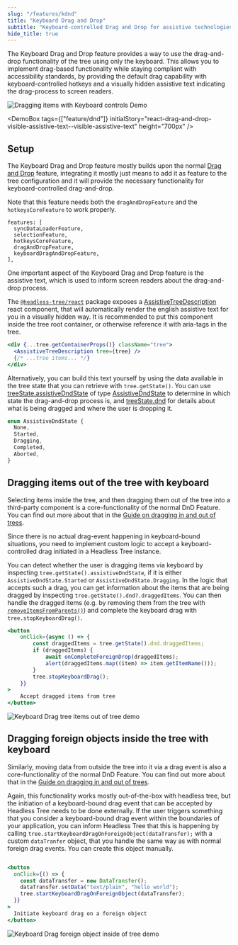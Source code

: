 ```yaml
---
slug: "/features/kdnd"
title: "Keyboard Drag and Drop"
subtitle: "Keyboard-controlled Drag and Drop for assistive technologies"
hide_title: true
---
```



<FeaturePageHeader
    title="Keyboard Drag and Drop"
    subtitle="Keyboard-controlled Drag and Drop for assistive technologies"
    feature="keyboard-drag-and-drop"
/>

The Keyboard Drag and Drop feature provides a way to use the drag-and-drop functionality of the tree using only the keyboard.
This allows you to implement drag-based functionality while staying compliant with accessibility standards, by providing
the default drag capability with keyboard-controlled hotkeys and a visually hidden assistive text indicating the drag-process
to screen readers.

![Dragging items with Keyboard controls Demo](../../static/img/ht-kdnd-navigation.gif)

<DemoBox tags={["feature/dnd"]} initialStory="react-drag-and-drop-visible-assistive-text--visible-assistive-text" height="700px" />

## Setup

The Keyboard Drag and Drop feature mostly builds upon the normal [Drag and Drop](/features/dnd) feature, integrating
it mostly just means to add it as feature to the tree configuration and it will provide the necessary functionality
for keyboard-controlled drag-and-drop.

Note that this feature needs both the `dragAndDropFeature` and the `hotkeysCoreFeature` to work properly.

```
features: [
  syncDataLoaderFeature,
  selectionFeature,
  hotkeysCoreFeature,
  dragAndDropFeature,
  keyboardDragAndDropFeature,
],
```

One important aspect of the Keyboard Drag and Drop feature is the assistive text, which is used to inform screen readers
about the drag-and-drop process.

The [`@headless-tree/react`](/api/react) package exposes a [AssistiveTreeDescription](/api/react/function/AssistiveTreeDescription)
react component, that will automatically render the english assistive text for you in a visually hidden way. It
is recommended to put this component inside the tree root container, or otherwise reference it with aria-tags
in the tree.

```jsx
<div {...tree.getContainerProps()} className="tree">
  <AssistiveTreeDescription tree={tree} />
  {/* ...tree items... */}
</div>
````

Alternatively, you can build this text yourself by using the data available in the tree state that you can retrieve
with `tree.getState()`. You can use [treeState.assistiveDndState](/api/core/interface/TreeState#assistiveDndState)
of type [AssistiveDndState](/api/core/enum/AssistiveDndState) to determine in which state the drag-and-drop process is,
and [treeState.dnd](/api/core/interface/TreeState#dnd) for details about what is being dragged and where the user
is dropping it.

```ts
enum AssistiveDndState {
  None,
  Started,
  Dragging,
  Completed,
  Aborted,
}
```

## Dragging items out of the tree with keyboard

Selecting items inside the tree, and then dragging them out of the tree into a third-party component
is a core-functionality of the normal DnD Feature. You can find out more about that in the
[Guide on dragging in and out of trees](/dnd/foreign-dnd#dragging-tree-items-out-of-tree).

Since there is no actual drag-event happening in keyboard-bound situations, you need to implement
custom logic to accept a keyboard-controlled drag initiated in a Headless Tree instance.

You can detect whether the user is dragging items via keyboard by inspecting `tree.getState().assistiveDndState`,
if it is either `AssistiveDndState.Started` or `AssistiveDndState.Dragging`. In the logic that accepts such
a drag, you can get information about the items that are being dragged by inspecting `tree.getState().dnd?.draggedItems`.
You can then handle the dragged items (e.g. by removing them from the tree with [`removeItemsFromParents()`](/api/core/function/removeItemsFromParents))
and complete the keyboard drag with `tree.stopKeyboardDrag()`.

```jsx
<button
    onClick={async () => {
        const draggedItems = tree.getState().dnd.draggedItems;
        if (draggedItems) {
            await onCompleteForeignDrop(draggedItems);
            alert(draggedItems.map((item) => item.getItemName()));
        }
        tree.stopKeyboardDrag();
    }}
>
    Accept dragged items from tree
</button>
```

![Keyboard Drag tree items out of tree demo](../../static/img/ht-kdnd-foreign-out.gif)

## Dragging foreign objects inside the tree with keyboard

Similarly, moving data from outside the tree into it via a drag event
is also a core-functionality of the normal DnD Feature. You can find out more about that in the
[Guide on dragging in and out of trees](/dnd/foreign-dnd#dragging-foreign-objects-inside-of-tree).

Again, this functionality works mostly out-of-the-box with headless tree, but the initiation of a keyboard-bound
drag event that can be accepted by Headless Tree needs to be done externally. If the user triggers something
that you consider a keyboard-bound drag event within the boundaries of your application, you can inform Headless
Tree that this is happening by calling `tree.startKeyboardDragOnForeignObject(dataTransfer);` with a custom
`dataTranfer` object, that you handle the same way as with normal foreign drag events. You can create this object
manually.

```jsx

<button
  onClick={() => {
    const dataTransfer = new DataTransfer();
    dataTransfer.setData("text/plain", "hello world");
    tree.startKeyboardDragOnForeignObject(dataTransfer);
  }}
>
  Initiate keyboard drag on a foreign object
</button>
```

![Keyboard Drag foreign object inside of tree demo](../../static/img/ht-kdnd-foreign-in.gif)